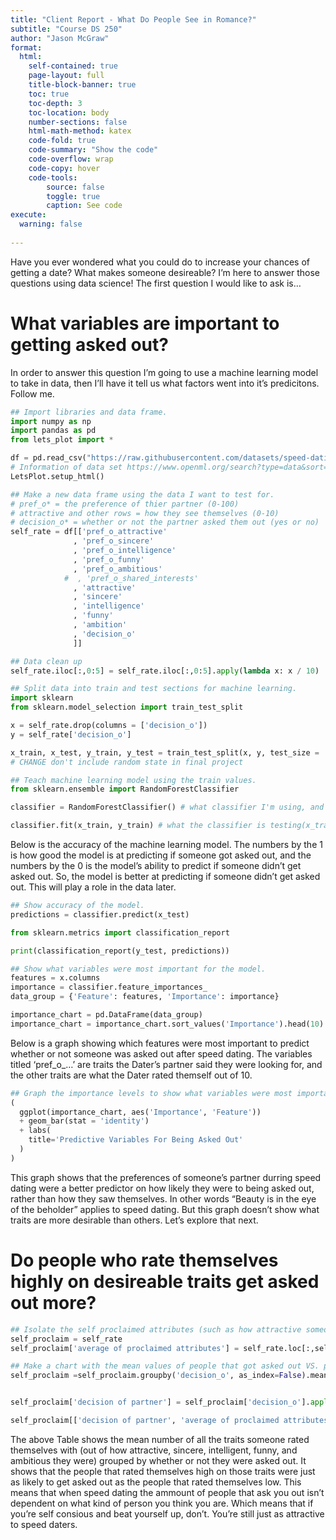 ```yaml
---
title: "Client Report - What Do People See in Romance?"
subtitle: "Course DS 250"
author: "Jason McGraw"
format:
  html:
    self-contained: true
    page-layout: full
    title-block-banner: true
    toc: true
    toc-depth: 3
    toc-location: body
    number-sections: false
    html-math-method: katex
    code-fold: true
    code-summary: "Show the code"
    code-overflow: wrap
    code-copy: hover
    code-tools:
        source: false
        toggle: true
        caption: See code
execute: 
  warning: false
    
---
```


Have you ever wondered what you could do to increase your chances of getting a date? What makes someone desireable? I'm here to answer those questions using data science! The first question I would like to ask is...

# What variables are important to getting asked out?
In order to answer this question I'm going to use a machine learning model to take in data, then I'll have it tell us what factors went into it's predicitons. Follow me.
```python
## Import libraries and data frame.
import numpy as np
import pandas as pd
from lets_plot import *

df = pd.read_csv("https://raw.githubusercontent.com/datasets/speed-dating/refs/heads/main/data/speed-dating.csv")
# Information of data set https://www.openml.org/search?type=data&sort=runs&id=40536&status=active
LetsPlot.setup_html()
```



```python
## Make a new data frame using the data I want to test for.
# pref_o* = the preference of thier partner (0-100)
# attractive and other rows = how they see themselves (0-10)
# decision_o* = whether or not the partner asked them out (yes or no)
self_rate = df[['pref_o_attractive'
              , 'pref_o_sincere'
              , 'pref_o_intelligence'
              , 'pref_o_funny'
              , 'pref_o_ambitious'
            #  , 'pref_o_shared_interests'
              , 'attractive'
              , 'sincere'
              , 'intelligence'
              , 'funny'
              , 'ambition'
              , 'decision_o'
              ]]
```


```python
## Data clean up
self_rate.iloc[:,0:5] = self_rate.iloc[:,0:5].apply(lambda x: x / 10)
```

```python
## Split data into train and test sections for machine learning.
import sklearn
from sklearn.model_selection import train_test_split

x = self_rate.drop(columns = ['decision_o'])
y = self_rate['decision_o']

x_train, x_test, y_train, y_test = train_test_split(x, y, test_size = .2)
# CHANGE don't include random state in final project
```

```python
## Teach machine learning model using the train values.
from sklearn.ensemble import RandomForestClassifier

classifier = RandomForestClassifier() # what classifier I'm using, and it's params

classifier.fit(x_train, y_train) # what the classifier is testing(x_train) and predicting(y_train)
```
Below is the accuracy of the machine learning model. The numbers by the 1 is how good the model is at predicting if someone got asked out, and the numbers by the 0 is the model's ability to predict if someone didn't get asked out. So, the model is better at predicting if someone didn't get asked out. This will play a role in the data later.
```python
## Show accuracy of the model.
predictions = classifier.predict(x_test)

from sklearn.metrics import classification_report

print(classification_report(y_test, predictions))
```

```python
## Show what variables were most important for the model.
features = x.columns
importance = classifier.feature_importances_
data_group = {'Feature': features, 'Importance': importance}

importance_chart = pd.DataFrame(data_group)
importance_chart = importance_chart.sort_values('Importance').head(10)
```
Below is a graph showing which features were most important to predict whether or not someone was asked out after speed dating. The variables titled 'pref_o_...' are traits the Dater's partner said they were looking for, and the other traits are what the Dater rated themself out of 10.
```python
## Graph the importance levels to show what variables were most important.
(
  ggplot(importance_chart, aes('Importance', 'Feature')) 
  + geom_bar(stat = 'identity')
  + labs(
    title='Predictive Variables For Being Asked Out'
  )
)
```
This graph shows that the preferences of someone's partner durring speed dating were a better predictor on how likely they were to being asked out, rather than how they saw themselves. In other words "Beauty is in the eye of the beholder" applies to speed dating. But this graph doesn't show what traits are more desirable than others. Let's explore that next.

# Do people who rate themselves highly on desireable traits get asked out more?

```python
## Isolate the self proclaimed attributes (such as how attractive someone thinks they are)
self_proclaim = self_rate
self_proclaim['average of proclaimed attributes'] = self_rate.loc[:,self_rate.iloc[:,5:10].columns].sum(axis = 1)
```

```python
## Make a chart with the mean values of people that got asked out VS. people that didn't.
self_proclaim =self_proclaim.groupby('decision_o', as_index=False).mean()


self_proclaim['decision of partner'] = self_proclaim['decision_o'].apply(lambda x: 'yes' if x == 1 else 'no')

self_proclaim[['decision of partner', 'average of proclaimed attributes']]
```
The above Table shows the mean number of all the traits someone rated themselves with (out of how attractive, sincere, intelligent, funny, and ambitious they were) grouped by whether or not they were asked out. It shows that the people that rated themselves high on those traits were just as likely to get asked out as the people that rated themselves low. This means that when speed dating the ammount of people that ask you out isn't dependent on what kind of person you think you are. Which means that if you're self consious and beat yourself up, don't. You're still just as attractive to speed daters.